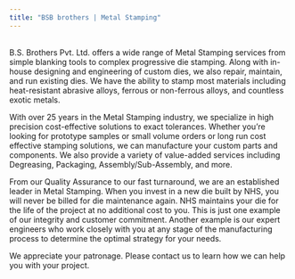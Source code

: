 ```yaml
---
title: "BSB brothers | Metal Stamping"
---
```


<br>B.S. Brothers Pvt. Ltd. offers a wide range of Metal Stamping services from simple blanking tools to complex progressive die stamping. Along with in-house designing and engineering of custom dies, we also repair, maintain, and run existing dies. We have the ability to stamp most materials including heat-resistant abrasive alloys, ferrous or non-ferrous alloys, and countless exotic metals. 

With over 25 years in the Metal Stamping industry, we specialize in high precision cost-effective solutions to exact tolerances. Whether you’re looking for prototype samples or small volume orders or long run cost effective stamping solutions, we can manufacture your custom parts and components. We also provide a variety of value-added services including Degreasing, Packaging, Assembly/Sub-Assembly, and more. 

From our Quality Assurance to our fast turnaround, we are an established leader in Metal Stamping. When you invest in a new die built by NHS, you will never be billed for die maintenance again. NHS maintains your die for the life of the project at no additional cost to you. This is just one example of our integrity and customer commitment. Another example is our expert engineers who work closely with you at any stage of the manufacturing process to determine the optimal strategy for your needs. 

We appreciate your patronage. Please contact us to learn how we can help you with your project.
<br><br>